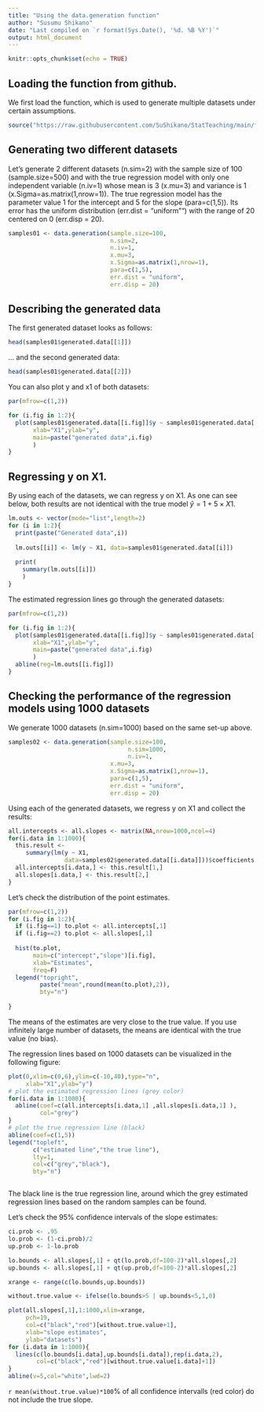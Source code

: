 ```yaml
---
title: "Using the data.generation function"
author: "Susumu Shikano"
date: "Last compiled on `r format(Sys.Date(), '%d. %B %Y')`"
output: html_document
---
```


```r
knitr::opts_chunk$set(echo = TRUE)
```

## Loading the function from github.

We first load the function, which is used to generate multiple datasets under certain assumptions.

```r
source("https://raw.githubusercontent.com/SuShikano/StatTeaching/main/func/data_generation.R")


```

## Generating two different datasets

Let's generate 2 different datasets (n.sim=2) with the sample size of 100 (sample.size=500) and with the true regression model with 
only one independent variable (n.iv=1) whose mean is 3 (x.mu=3) and variance is 1 (x.Sigma=as.matrix(1,nrow=1)). The true regression model has the parameter value 1 for the intercept and 5 for the slope (para=c(1,5)). Its error has the uniform distribution (err.dist = "uniform"") with the range of 20 centered on 0 (err.disp = 20).

```r

samples01 <- data.generation(sample.size=100,
                             n.sim=2,
                             n.iv=1,
                             x.mu=3,
                             x.Sigma=as.matrix(1,nrow=1),
                             para=c(1,5),
                             err.dist = "uniform",
                             err.disp = 20)
```

## Describing the generated data

The first generated dataset looks as follows:

```r
head(samples01$generated.data[[1]])
```


... and the second generated data:

```r
head(samples01$generated.data[[2]])
```

You can also plot y and x1 of both datasets:

```r
par(mfrow=c(1,2))

for (i.fig in 1:2){
  plot(samples01$generated.data[[i.fig]]$y ~ samples01$generated.data[[i.fig]]$X1,
       xlab="X1",ylab="y",
       main=paste("generated data",i.fig)
       )
}
```


## Regressing y on X1.

By using each of the datasets, we can regress y on X1. As one can see below, both results are not identical with the true model $\hat y = 1 + 5 \times X1$.

```r

lm.outs <- vector(mode="list",length=2)
for (i in 1:2){
  print(paste("Generated data",i))
  
  lm.outs[[i]] <- lm(y ~ X1, data=samples01$generated.data[[i]])
  
  print(
    summary(lm.outs[[i]])
    )
}

```

The estimated regression lines go through the generated datasets:

```r
par(mfrow=c(1,2))

for (i.fig in 1:2){
  plot(samples01$generated.data[[i.fig]]$y ~ samples01$generated.data[[i.fig]]$X1,
       xlab="X1",ylab="y",
       main=paste("generated data",i.fig)
       )
  abline(reg=lm.outs[[i.fig]])
}
```



## Checking the performance of the regression models using 1000 datasets

We generate 1000 datasets (n.sim=1000) based on the same set-up above.

```r

samples02 <- data.generation(sample.size=100,
                                  n.sim=1000,
                                  n.iv=1,
                             x.mu=3,
                             x.Sigma=as.matrix(1,nrow=1),
                             para=c(1,5),
                             err.dist = "uniform",
                             err.disp = 20)


```

Using each of the generated datasets, we regress y on X1 and collect the results:


```r

all.intercepts <- all.slopes <- matrix(NA,nrow=1000,ncol=4)
for(i.data in 1:1000){
  this.result <-     
     summary(lm(y ~ X1, 
                data=samples02$generated.data[[i.data]]))$coefficients
  all.intercepts[i.data,] <- this.result[1,]
  all.slopes[i.data,] <- this.result[2,]
} 


```

Let's check the distribution of the point estimates.

```r

par(mfrow=c(1,2))
for (i.fig in 1:2){
  if (i.fig==1) to.plot <- all.intercepts[,1]
  if (i.fig==2) to.plot <- all.slopes[,1]
  
  hist(to.plot,
       main=c("intercept","slope")[i.fig],
       xlab="Estimates",
       freq=F)
  legend("topright",
         paste("mean",round(mean(to.plot),2)),
         bty="n")
  
}


```

The means of the estimates are very close to the true value. If you use infinitely large number of datasets, the means are identical with the true value (no bias).

The regression lines based on 1000 datasets can be visualized in the following figure:

```r

plot(0,xlim=c(0,6),ylim=c(-10,40),type="n",
     xlab="X1",ylab="y")
# plot the estimated regression lines (grey color)
for(i.data in 1:1000){
  abline(coef=c(all.intercepts[i.data,1] ,all.slopes[i.data,1] ),
         col="grey")
} 
# plot the true regression line (black)
abline(coef=c(1,5)) 
legend("topleft",
       c("estimated line","the true line"),
       lty=1,
       col=c("grey","black"),
       bty="n")



```

The black line is the true regression line, around which the grey estimated regression lines based on the random samples can be found.

Let's check the 95% confidence intervals of the slope estimates:

```r
ci.prob <- .95
lo.prob <- (1-ci.prob)/2
up.prob <- 1-lo.prob

lo.bounds <- all.slopes[,1] + qt(lo.prob,df=100-2)*all.slopes[,2]
up.bounds <- all.slopes[,1] + qt(up.prob,df=100-2)*all.slopes[,2]

xrange <- range(c(lo.bounds,up.bounds))

without.true.value <- ifelse(lo.bounds>5 | up.bounds<5,1,0)

plot(all.slopes[,1],1:1000,xlim=xrange,
     pch=19,
     col=c("black","red")[without.true.value+1],
     xlab="slope estimates",
     ylab="datasets")
for (i.data in 1:1000){
  lines(c(lo.bounds[i.data],up.bounds[i.data]),rep(i.data,2),
        col=c("black","red")[without.true.value[i.data]+1])
}
abline(v=5,col="white",lwd=2)


```

`r mean(without.true.value)*100`% of all confidence intervalls (red color) do not include the true slope. 


